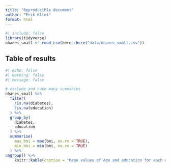 ```yaml
---
title: "Reproducible document"
author: "Erik Klint"
format: html
---
```


```r
#| include: false
library(tidyverse)
nhanes_small <- read_csv(here::here("data/nhanes_small.csv"))
```


## Table of results 


```r
#| echo: false
#| warning: false
#| message: false 

# exclude and have many summaries
nhanes_small %>%
  filter(
    !is.na(diabetes),
    !is.na(education)
  ) %>%
  group_by(
    diabetes,
    education
  ) %>%
  summarise(
    max_bmi = max(bmi, na.rm = TRUE),
    min_bmi = min(bmi, na.rm = TRUE)
  ) %>%
ungroup() %>% 
    knitr::kable(caption = "Mean values of Age and education for each diabetes and physical activity status")
```
